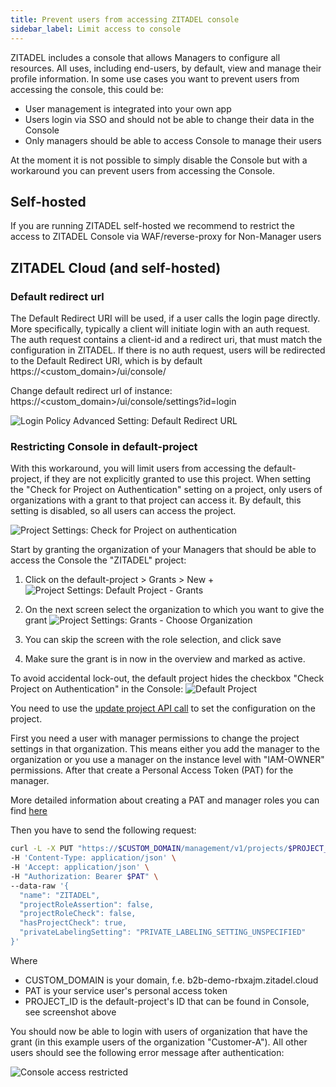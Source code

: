 ```yaml
---
title: Prevent users from accessing ZITADEL console
sidebar_label: Limit access to console
---
```


ZITADEL includes a console that allows Managers to configure all resources. All uses, including end-users, by default, view and manage their profile information.
In some use cases you want to prevent users from accessing the console, this could be:
- User management is integrated into your own app
- Users login via SSO and should not be able to change their data in the Console
- Only managers should be able to access Console to manage their users

At the moment it is not possible to simply disable the Console but with a workaround you can prevent users from accessing the Console.

## Self-hosted

If you are running ZITADEL self-hosted we recommend to restrict the access to ZITADEL Console via WAF/reverse-proxy for Non-Manager users

## ZITADEL Cloud (and self-hosted)

### Default redirect url

The Default Redirect URI will be used, if a user calls the login page directly. More specifically, typically a client will initiate login with an auth request.
The auth request contains a client-id and a redirect uri, that must match the configuration in ZITADEL.
If there is no auth request, users will be redirected to the Default Redirect URI, which is by default https://<custom_domain>/ui/console/


Change default redirect url of instance: https://<custom_domain>/ui/console/settings?id=login

![Login Policy Advanced Setting: Default Redirect URL](/img/guides/solution-scenarios/console-default-redirect.png)

### Restricting Console in default-project

With this workaround, you will limit users from accessing the default-project, if they are not explicitly granted to use this project.
When setting the "Check for Project on Authentication" setting on a project, only users of organizations with a grant to that project can access it.
By default, this setting is disabled, so all users can access the project.

![Project Settings: Check for Project on authentication](/img/guides/solution-scenarios/console-check-project-auth.png)

Start by granting the organization of your Managers that should be able to access the Console the "ZITADEL" project:

1. Click on the default-project > Grants > New +
   ![Project Settings: Default Project - Grants](/img/guides/solution-scenarios/console-zitadel-project-grants.png)

2. On the next screen select the organization to which you want to give the grant
  ![Project Settings: Grants - Choose Organization](/img/guides/solution-scenarios/console-create-project-grant-org.png)

3. You can skip the screen with the role selection, and click save
4. Make sure the grant is in now in the overview and marked as active.

To avoid accidental lock-out, the default project hides the checkbox "Check Project on Authentication" in the Console:
![Default Project](/img/guides/solution-scenarios/console-default-project.png)

You need to use the [update project API call](/docs/apis/resources/mgmt/management-service-update-project) to set the configuration on the project.

First you need a user with manager permissions to change the project settings in that organization.
This means either you add the manager to the organization or you use a manager on the instance level with "IAM-OWNER" permissions.
After that create a Personal Access Token (PAT) for the manager.

More detailed information about creating a PAT and manager roles you can find [here](/docs/guides/integrate/pat)

Then you have to send the following request:
```bash
curl -L -X PUT "https://$CUSTOM_DOMAIN/management/v1/projects/$PROJECT_ID" \
-H 'Content-Type: application/json' \
-H 'Accept: application/json' \
-H "Authorization: Bearer $PAT" \
--data-raw '{
  "name": "ZITADEL",
  "projectRoleAssertion": false,
  "projectRoleCheck": false,
  "hasProjectCheck": true,
  "privateLabelingSetting": "PRIVATE_LABELING_SETTING_UNSPECIFIED"
}'
```

Where
- CUSTOM_DOMAIN is your domain, f.e. b2b-demo-rbxajm.zitadel.cloud
- PAT is your service user's personal access token
- PROJECT_ID is the default-project's ID that can be found in Console, see screenshot above

You should now be able to login with users of organization that have the grant (in this example users of the organization "Customer-A").
All other users should see the following error message after authentication:

![Console access restricted](/img/guides/solution-scenarios/console-access-restricted.png)

